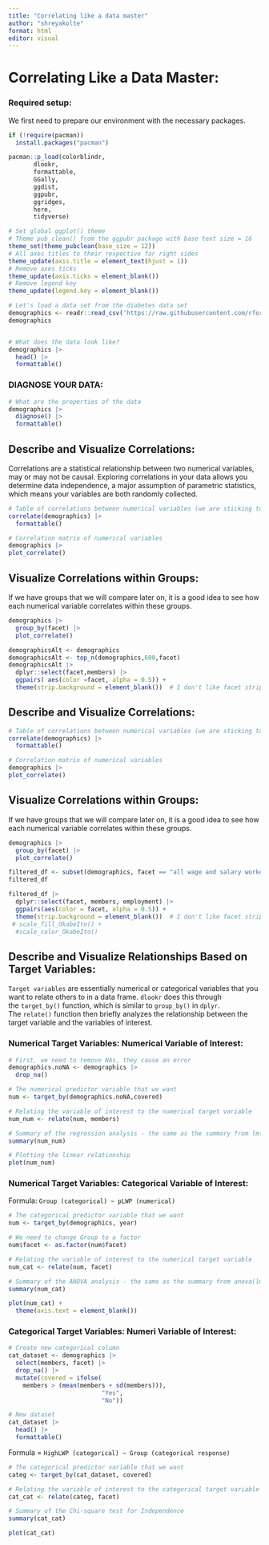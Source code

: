 ```yaml
---
title: "Correlating like a data master"
author: "shreyakolte"
format: html
editor: visual
---
```


# **Correlating Like a Data Master:**

### **Required setup:**

We first need to prepare our environment with the necessary packages.

```r
if (!require(pacman))
  install.packages("pacman")

pacman::p_load(colorblindr,
       dlookr,
       formattable,
       GGally,
       ggdist,
       ggpubr,
       ggridges,
       here,
       tidyverse)

# Set global ggplot() theme
# Theme pub_clean() from the ggpubr package with base text size = 16
theme_set(theme_pubclean(base_size = 12)) 
# All axes titles to their respective far right sides
theme_update(axis.title = element_text(hjust = 1))
# Remove axes ticks
theme_update(axis.ticks = element_blank()) 
# Remove legend key
theme_update(legend.key = element_blank())
```

```r
# Let's load a data set from the diabetes data set
demographics <- readr::read_csv('https://raw.githubusercontent.com/rfordatascience/tidytuesday/master/data/2023/2023-09-05/demographics.csv')
demographics


# What does the data look like?
demographics |>
  head() |>
  formattable()
```

### DIAGNOSE YOUR DATA:

```r
# What are the properties of the data
demographics |>
  diagnose() |>
  formattable()
```

## **Describe and Visualize Correlations:**

Correlations are a statistical relationship between two numerical variables, may or may not be causal. Exploring correlations in your data allows you determine data independence, a major assumption of parametric statistics, which means your variables are both randomly collected.

```r
# Table of correlations between numerical variables (we are sticking to the default Pearson's r coefficient)
correlate(demographics) |>
  formattable()
```

```r
# Correlation matrix of numerical variables
demographics |>
plot_correlate()
```

## **Visualize Correlations within Groups:**

If we have groups that we will compare later on, it is a good idea to see how each numerical variable correlates within these groups.

```r
demographics |>
  group_by(facet) |>
  plot_correlate()
```

```r
demographicsAlt <- demographics
demographicsAlt <- top_n(demographics,600,facet)
demographicsAlt |> 
  dplyr::select(facet,members) |>
  ggpairs( aes(color =facet, alpha = 0.5)) +
  theme(strip.background = element_blank())  # I don't like facet strip backgrounds
```

## **Describe and Visualize Correlations:**

```r
# Table of correlations between numerical variables (we are sticking to the default Pearson's r coefficient)
correlate(demographics) |>
  formattable()
```

```r
# Correlation matrix of numerical variables
demographics |>
plot_correlate()
```

## **Visualize Correlations within Groups:**

If we have groups that we will compare later on, it is a good idea to see how each numerical variable correlates within these groups.

```r
demographics |>
  group_by(facet) |>
  plot_correlate()
```

```r
filtered_df <- subset(demographics, facet == "all wage and salary workers",facet = "construction", facet = "manufacturing", facet ="wholesale/retail", facet = "transportation, communication, and utilities"  )
filtered_df
```

```r

filtered_df |> 
  dplyr::select(facet, members, employment) |>
  ggpairs(aes(color = facet, alpha = 0.5)) +
  theme(strip.background = element_blank())  # I don't like facet strip backgrounds...
 # scale_fill_OkabeIto() +
  #scale_color_OkabeIto()
```

## **Describe and Visualize Relationships Based on Target Variables:**

`Target variables` are essentially numerical or categorical variables that you want to relate others to in a data frame. `dlookr` does this through the `target_by()` function, which is similar to `group_by()` in `dplyr`. The `relate()` function then briefly analyzes the relationship between the target variable and the variables of interest.

### **Numerical Target Variables: Numerical Variable of Interest:**

```r
# First, we need to remove NAs, they cause an error
demographics.noNA <- demographics |> 
  drop_na()

# The numerical predictor variable that we want
num <- target_by(demographics.noNA,covered)

# Relating the variable of interest to the numerical target variable
num_num <- relate(num, members)

# Summary of the regression analysis - the same as the summary from lm(Formula)
summary(num_num)
```

```r
# Plotting the linear relationship
plot(num_num)
```

### **Numerical Target Variables: Categorical Variable of Interest:**

Formula: `Group (categorical) ~ pLWP (numerical)`

```r
# The categorical predictor variable that we want
num <- target_by(demographics, year) 

# We need to change Group to a factor
num$facet <- as.factor(num$facet)

# Relating the variable of interest to the numerical target variable
num_cat <- relate(num, facet)

# Summary of the ANOVA analysis - the same as the summary from anova(lm(Formula))
summary(num_cat)
```

```r
plot(num_cat) +
  theme(axis.text = element_blank())
```

### **Categorical Target Variables: Numeri Variable of Interest:**

```r
# Create new categorical column
cat_dataset <- demographics |>
  select(members, facet) |>
  drop_na() |>
  mutate(covered = ifelse(
    members > (mean(members + sd(members))), 
                          "Yes", 
                          "No"))

# New dataset 
cat_dataset |>
  head() |>
  formattable()
```

Formula = `HighLWP (categorical) ~ Group (categorical response)`

```r
# The categorical predictor variable that we want
categ <- target_by(cat_dataset, covered)

# Relating the variable of interest to the categorical target variable
cat_cat <- relate(categ, facet)

# Summary of the Chi-square test for Independence
summary(cat_cat)
```

```r
plot(cat_cat)
```
